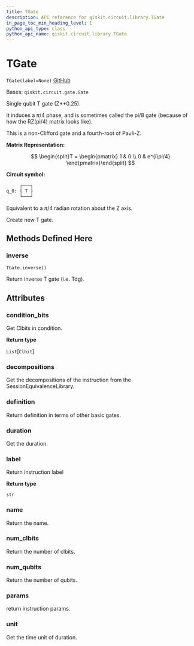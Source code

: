 ```yaml
---
title: TGate
description: API reference for qiskit.circuit.library.TGate
in_page_toc_min_heading_level: 1
python_api_type: class
python_api_name: qiskit.circuit.library.TGate
---
```


# TGate

<span id="qiskit.circuit.library.TGate" />

`TGate(label=None)` [GitHub](https://github.com/qiskit/qiskit/tree/stable/0.20/qiskit/circuit/library/standard_gates/t.py "view source code")

Bases: `qiskit.circuit.gate.Gate`

Single qubit T gate (Z\*\*0.25).

It induces a $\pi/4$ phase, and is sometimes called the pi/8 gate (because of how the RZ(pi/4) matrix looks like).

This is a non-Clifford gate and a fourth-root of Pauli-Z.

**Matrix Representation:**

$$
\begin{split}T = \begin{pmatrix}
        1 & 0 \\
        0 & e^{i\pi/4}
    \end{pmatrix}\end{split}
$$

**Circuit symbol:**

```python
     ┌───┐
q_0: ┤ T ├
     └───┘
```

Equivalent to a $\pi/4$ radian rotation about the Z axis.

Create new T gate.

## Methods Defined Here

### inverse

<span id="qiskit.circuit.library.TGate.inverse" />

`TGate.inverse()`

Return inverse T gate (i.e. Tdg).

## Attributes

<span id="qiskit.circuit.library.TGate.condition_bits" />

### condition\_bits

Get Clbits in condition.

**Return type**

`List`\[`Clbit`]

<span id="qiskit.circuit.library.TGate.decompositions" />

### decompositions

Get the decompositions of the instruction from the SessionEquivalenceLibrary.

<span id="qiskit.circuit.library.TGate.definition" />

### definition

Return definition in terms of other basic gates.

<span id="qiskit.circuit.library.TGate.duration" />

### duration

Get the duration.

<span id="qiskit.circuit.library.TGate.label" />

### label

Return instruction label

**Return type**

`str`

<span id="qiskit.circuit.library.TGate.name" />

### name

Return the name.

<span id="qiskit.circuit.library.TGate.num_clbits" />

### num\_clbits

Return the number of clbits.

<span id="qiskit.circuit.library.TGate.num_qubits" />

### num\_qubits

Return the number of qubits.

<span id="qiskit.circuit.library.TGate.params" />

### params

return instruction params.

<span id="qiskit.circuit.library.TGate.unit" />

### unit

Get the time unit of duration.

